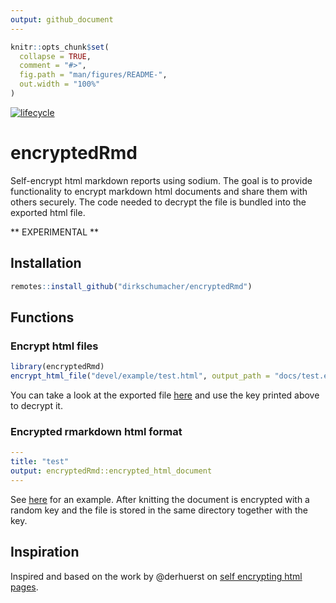 ```yaml
---
output: github_document
---
```


<!-- README.md is generated from README.Rmd. Please edit that file -->

```r
knitr::opts_chunk$set(
  collapse = TRUE,
  comment = "#>",
  fig.path = "man/figures/README-",
  out.width = "100%"
)
```

[![lifecycle](https://img.shields.io/badge/lifecycle-experimental-orange.svg)](https://www.tidyverse.org/lifecycle/#experimental)

# encryptedRmd

Self-encrypt html markdown reports using sodium. The goal is to provide functionality to encrypt markdown html documents and share them with others securely. The code needed to decrypt the file is bundled into the exported html file.

** EXPERIMENTAL **

## Installation

``` r
remotes::install_github("dirkschumacher/encryptedRmd")
```

## Functions

### Encrypt html files

```r
library(encryptedRmd)
encrypt_html_file("devel/example/test.html", output_path = "docs/test.encrypted.html")
```

You can take a look at the exported file [here](https://dirkschumacher.github.io/encryptedRmd/test.encrypted.html) and use the key printed above to decrypt it.

### Encrypted rmarkdown html format

```yml
---
title: "test"
output: encryptedRmd::encrypted_html_document
---
```

See [here](devel/example/) for an example. After knitting the document is encrypted with a random key and the file is stored in the same directory together with the key.

## Inspiration

Inspired and based on the work by @derhuerst on [self encrypting html pages](https://github.com/derhuerst/self-decrypting-html-page).
